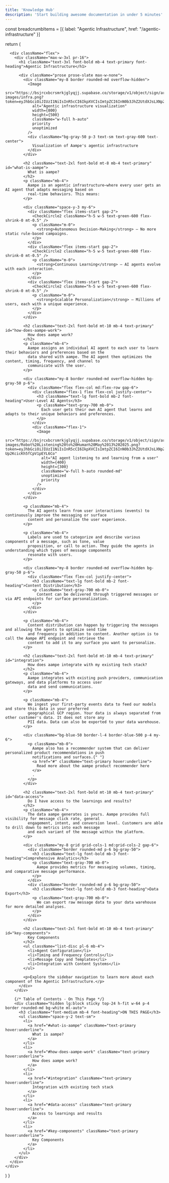 ```yaml
---
title: 'Knowledge Hub'
description: 'Start building awesome documentation in under 5 minutes'
---
```



  const breadcrumbItems = [{ label: "Agentic Infrastructure", href: "/agentic-infrastructure" }]

  return (
    <div className="container py-8">
      <Breadcrumb items={breadcrumbItems} />

      <div className="flex">
        <div className="max-w-3xl pr-16">
          <h1 className="text-3xl font-bold mb-4 text-primary font-heading">Agentic Infrastructure</h1>

          <div className="prose prose-slate max-w-none">
            <div className="my-8 border rounded-md overflow-hidden">
              <Image
                src="https://bsjrcxbcrsmrkjglyqjj.supabase.co/storage/v1/object/sign/article-images/infra.png?token=eyJhbGciOiJIUzI1NiIsInR5cCI6IkpXVCIsImtpZCI6InN0b3JhZ2UtdXJsLXNpZ25pbmcta2V5XzY2MjU5NzQ3LWI3MTYtNDQ3Yi04NTA1LTYwMTE0NGY5ZmIwMCJ9.eyJ1cmwiOiJhcnRpY2xlLWltYWdlcy9pbmZyYS5wbmciLCJpYXQiOjE3NDcxMjUxMDMsImV4cCI6MTc3ODY2MTEwM30.havgvNpACmfbBcwHHu1y_Y4YI46Q3wqEtYnRlVQ6Il4"
                alt="Agentic infrastructure visualization"
                width={800}
                height={500}
                className="w-full h-auto"
                priority
                unoptimized
              />
              <div className="bg-gray-50 p-3 text-sm text-gray-600 text-center">
                Visualization of Aampe's agentic infrastructure
              </div>
            </div>

            <h2 className="text-2xl font-bold mt-8 mb-4 text-primary" id="what-is-aampe">
              What is aampe?
            </h2>
            <p className="mb-4">
              Aampe is an agentic infrastructure—where every user gets an AI agent that adapts messaging based on
              real-time behaviors. This means:
            </p>

            <div className="space-y-3 my-6">
              <div className="flex items-start gap-2">
                <CheckCircle2 className="h-5 w-5 text-green-600 flex-shrink-0 mt-0.5" />
                <p className="m-0">
                  <strong>Autonomous Decision-Making</strong> – No more static rule-based campaigns.
                </p>
              </div>
              <div className="flex items-start gap-2">
                <CheckCircle2 className="h-5 w-5 text-green-600 flex-shrink-0 mt-0.5" />
                <p className="m-0">
                  <strong>Continuous Learning</strong> – AI agents evolve with each interaction.
                </p>
              </div>
              <div className="flex items-start gap-2">
                <CheckCircle2 className="h-5 w-5 text-green-600 flex-shrink-0 mt-0.5" />
                <p className="m-0">
                  <strong>Scalable Personalization</strong> – Millions of users, each with a unique experience.
                </p>
              </div>
            </div>

            <h2 className="text-2xl font-bold mt-10 mb-4 text-primary" id="how-does-aampe-work">
              How does aampe work?
            </h2>
            <p className="mb-4">
              Aampe assigns an individual AI agent to each user to learn their behaviors and preferences based on the
              data shared with aampe. The AI agent then optimizes the content, timing, frequency, and channel to
              communicate with the user.
            </p>

            <div className="my-8 border rounded-md overflow-hidden bg-gray-50 p-6">
              <div className="flex flex-col md:flex-row gap-6">
                <div className="flex-1 flex flex-col justify-center">
                  <h3 className="text-lg font-bold mb-2 font-heading">User-Level AI Agents</h3>
                  <p className="text-gray-700 mb-0">
                    Each user gets their own AI agent that learns and adapts to their unique behaviors and preferences.
                  </p>
                </div>
                <div className="flex-1">
                  <Image
                    src="https://bsjrcxbcrsmrkjglyqjj.supabase.co/storage/v1/object/sign/article-images/Robot%20Listening%20to%20Human%20May%2013%202025.png?token=eyJhbGciOiJIUzI1NiIsInR5cCI6IkpXVCIsImtpZCI6InN0b3JhZ2UtdXJsLXNpZ25pbmcta2V5XzY2MjU5NzQ3LWI3MTYtNDQ3Yi04NTA1LTYwMTE0NGY5ZmIwMCJ9.eyJ1cmwiOiJhcnRpY2xlLWltYWdlcy9Sb2JvdCBMaXN0ZW5pbmcgdG8gSHVtYW4gTWF5IDEzIDIwMjUucG5nIiwiaWF0IjoxNzQ3MTI1NjIwLCJleHAiOjE3Nzg2NjE2MjB9.DPC8hSaNNYwIMtksdE2d-Up2KcicKh5fCpV1pEYL6Co"
                    alt="AI agent listening to and learning from a user"
                    width={400}
                    height={300}
                    className="w-full h-auto rounded-md"
                    unoptimized
                    priority
                  />
                </div>
              </div>
            </div>

            <p className="mb-4">
              The AI agents learn from user interactions (events) to continuously improve the messaging or surface
              content and personalize the user experience.
            </p>

            <p className="mb-4">
              Labels are used to categorize and describe various components of a message, such as tone, value
              proposition, or call to action. They guide the agents in understanding which types of message components
              resonate with users.
            </p>

            <div className="my-8 border rounded-md overflow-hidden bg-gray-50 p-6">
              <div className="flex flex-col justify-center">
                <h3 className="text-lg font-bold mb-2 font-heading">Content Distribution</h3>
                <p className="text-gray-700 mb-0">
                  Content can be delivered through triggered messages or via API endpoints for surface personalization.
                </p>
              </div>
            </div>

            <p className="mb-4">
              Content distribution can happen by triggering the messages and allowing the agents to optimize send time
              and frequency in addition to content. Another option is to call the Aampe API endpoint and retrieve the
              content to add it to any surface you want to personalize.
            </p>

            <h2 className="text-2xl font-bold mt-10 mb-4 text-primary" id="integration">
              How does aampe integrate with my existing tech stack?
            </h2>
            <p className="mb-4">
              Aampe integrates with existing push providers, communication gateways, and data platforms to access user
              data and send communications.
            </p>

            <p className="mb-4">
              We ingest your first-party events data to feed our models and store this data in your preferred
              geographical GCP region. Your data is always separated from other customer's data. It does not store any
              PII data. Data can also be exported to your data warehouse.
            </p>

            <div className="bg-blue-50 border-l-4 border-blue-500 p-4 my-6">
              <p className="mb-0">
                Aampe also has a recommender system that can deliver personalized product recommendations in push
                notifications and surfaces.{" "}
                <a href="#" className="text-primary hover:underline">
                  Read more about the aampe product recommender here
                </a>
                .
              </p>
            </div>

            <h2 className="text-2xl font-bold mt-10 mb-4 text-primary" id="data-access">
              Do I have access to the learnings and results?
            </h2>
            <p className="mb-4">
              The data aampe generates is yours. Aampe provides full visibility for message click rate, general
              engagement, intent, and conversion level. Customers are able to drill down to metrics into each message
              and each variant of the message within the platform.
            </p>

            <div className="my-8 grid grid-cols-1 md:grid-cols-2 gap-6">
              <div className="border rounded-md p-6 bg-gray-50">
                <h3 className="text-lg font-bold mb-3 font-heading">Comprehensive Analytics</h3>
                <p className="text-gray-700 mb-0">
                  Aampe provides metrics for messaging volumes, timing, and comparative message performance.
                </p>
              </div>
              <div className="border rounded-md p-6 bg-gray-50">
                <h3 className="text-lg font-bold mb-3 font-heading">Data Export</h3>
                <p className="text-gray-700 mb-0">
                  We can export raw message data to your data warehouse for more detailed analyses.
                </p>
              </div>
            </div>

            <h2 className="text-2xl font-bold mt-10 mb-4 text-primary" id="key-components">
              Key Components
            </h2>
            <ul className="list-disc pl-6 mb-4">
              <li>Agent Configuration</li>
              <li>Timing and Frequency Controls</li>
              <li>Message Copy and Templates</li>
              <li>Integration with Content Systems</li>
            </ul>

            <p>Explore the sidebar navigation to learn more about each component of the Agentic Infrastructure.</p>
          </div>
        </div>

        {/* Table of Contents - On This Page */}
        <div className="hidden lg:block sticky top-24 h-fit w-64 p-4 border rounded-md bg-white ml-auto">
          <h3 className="font-medium mb-4 font-heading">ON THIS PAGE</h3>
          <ul className="space-y-2 text-sm">
            <li>
              <a href="#what-is-aampe" className="text-primary hover:underline">
                What is aampe?
              </a>
            </li>
            <li>
              <a href="#how-does-aampe-work" className="text-primary hover:underline">
                How does aampe work?
              </a>
            </li>
            <li>
              <a href="#integration" className="text-primary hover:underline">
                Integration with existing tech stack
              </a>
            </li>
            <li>
              <a href="#data-access" className="text-primary hover:underline">
                Access to learnings and results
              </a>
            </li>
            <li>
              <a href="#key-components" className="text-primary hover:underline">
                Key Components
              </a>
            </li>
          </ul>
        </div>
      </div>
    </div>
  )
}
